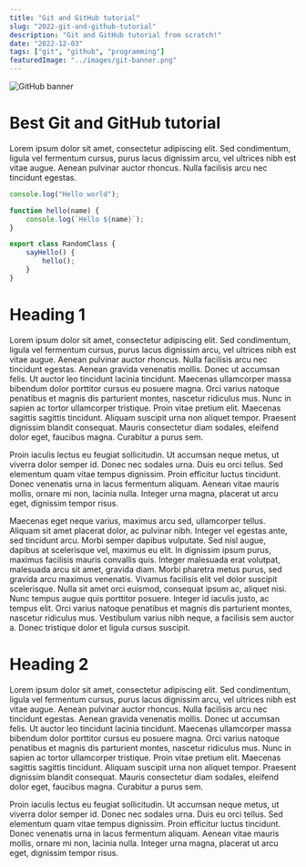 ```yaml
---
title: "Git and GitHub tutorial"
slug: "2022-git-and-github-tutorial"
description: "Git and GitHub tutorial from scratch!"
date: "2022-12-03"
tags: ["git", "github", "programming"]
featuredImage: "../images/git-banner.png"
---
```


![GitHub banner](../images/git-banner.png)

# Best Git and GitHub tutorial
Lorem ipsum dolor sit amet, consectetur adipiscing elit. Sed condimentum, ligula vel fermentum cursus, purus lacus dignissim arcu, vel ultrices nibh est vitae augue. Aenean pulvinar auctor rhoncus. Nulla facilisis arcu nec tincidunt egestas.
```js
console.log("Hello world");

function hello(name) {
    console.log(`Hello ${name}`);
}

export class RandomClass {
    sayHello() {
        hello();
    }
}
```
# Heading 1
Lorem ipsum dolor sit amet, consectetur adipiscing elit. Sed condimentum, ligula vel fermentum cursus, purus lacus dignissim arcu, vel ultrices nibh est vitae augue. Aenean pulvinar auctor rhoncus. Nulla facilisis arcu nec tincidunt egestas. Aenean gravida venenatis mollis. Donec ut accumsan felis. Ut auctor leo tincidunt lacinia tincidunt. Maecenas ullamcorper massa bibendum dolor porttitor cursus eu posuere magna. Orci varius natoque penatibus et magnis dis parturient montes, nascetur ridiculus mus. Nunc in sapien ac tortor ullamcorper tristique. Proin vitae pretium elit. Maecenas sagittis sagittis tincidunt. Aliquam suscipit urna non aliquet tempor. Praesent dignissim blandit consequat. Mauris consectetur diam sodales, eleifend dolor eget, faucibus magna. Curabitur a purus sem.

Proin iaculis lectus eu feugiat sollicitudin. Ut accumsan neque metus, ut viverra dolor semper id. Donec nec sodales urna. Duis eu orci tellus. Sed elementum quam vitae tempus dignissim. Proin efficitur luctus tincidunt. Donec venenatis urna in lacus fermentum aliquam. Aenean vitae mauris mollis, ornare mi non, lacinia nulla. Integer urna magna, placerat ut arcu eget, dignissim tempor risus.

Maecenas eget neque varius, maximus arcu sed, ullamcorper tellus. Aliquam sit amet placerat dolor, ac pulvinar nibh. Integer vel egestas ante, sed tincidunt arcu. Morbi semper dapibus vulputate. Sed nisl augue, dapibus at scelerisque vel, maximus eu elit. In dignissim ipsum purus, maximus facilisis mauris convallis quis. Integer malesuada erat volutpat, malesuada arcu sit amet, gravida diam. Morbi pharetra metus purus, sed gravida arcu maximus venenatis. Vivamus facilisis elit vel dolor suscipit scelerisque. Nulla sit amet orci euismod, consequat ipsum ac, aliquet nisi. Nunc tempus augue quis porttitor posuere. Integer id iaculis justo, ac tempus elit. Orci varius natoque penatibus et magnis dis parturient montes, nascetur ridiculus mus. Vestibulum varius nibh neque, a facilisis sem auctor a. Donec tristique dolor et ligula cursus suscipit.


# Heading 2
Lorem ipsum dolor sit amet, consectetur adipiscing elit. Sed condimentum, ligula vel fermentum cursus, purus lacus dignissim arcu, vel ultrices nibh est vitae augue. Aenean pulvinar auctor rhoncus. Nulla facilisis arcu nec tincidunt egestas. Aenean gravida venenatis mollis. Donec ut accumsan felis. Ut auctor leo tincidunt lacinia tincidunt. Maecenas ullamcorper massa bibendum dolor porttitor cursus eu posuere magna. Orci varius natoque penatibus et magnis dis parturient montes, nascetur ridiculus mus. Nunc in sapien ac tortor ullamcorper tristique. Proin vitae pretium elit. Maecenas sagittis sagittis tincidunt. Aliquam suscipit urna non aliquet tempor. Praesent dignissim blandit consequat. Mauris consectetur diam sodales, eleifend dolor eget, faucibus magna. Curabitur a purus sem.

Proin iaculis lectus eu feugiat sollicitudin. Ut accumsan neque metus, ut viverra dolor semper id. Donec nec sodales urna. Duis eu orci tellus. Sed elementum quam vitae tempus dignissim. Proin efficitur luctus tincidunt. Donec venenatis urna in lacus fermentum aliquam. Aenean vitae mauris mollis, ornare mi non, lacinia nulla. Integer urna magna, placerat ut arcu eget, dignissim tempor risus.
